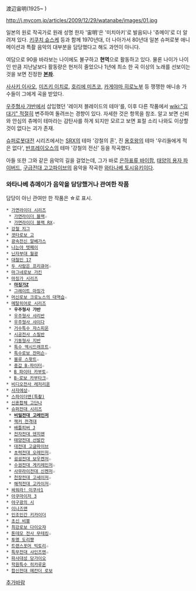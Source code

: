 渡辺宙明(1925~ )

http://j.mycom.jp/articles/2009/12/29/watanabe/images/01.jpg

일본의 원로 작곡가로 원래 성명 한자 '宙明'은 '미치아키'로 발음되나 '츄메이'로 더 알려져 있다.
[[키쿠치 슌스케]] 등과 함께 1970년대, 더 나아가서 80년대 일본 슈퍼로봇 애니메이션과 특촬 음악의 대부분을 담당했다고 해도 과언이 아니다.

여담으로 90을 바라보는 나이에도 불구하고 '''현역'''으로 활동하고 있다. 물론 나이가 나이인 만큼 지난날보다 활동량은 현저히 줄었으나 1년에 최소 한 곡 이상의 노래를 선보이는 것을 보면 진정한 '''[[본좌]]'''.

[[사사키 이사오]], [[미즈키 이치로]], [[호리에 미츠코]], [[카게야마 히로노부]] 등 쟁쟁한 애니송 가수들이 그에게 곡을 받았다.

[[우주형사 갸반]]에서 삽입했던 '레이저 블레이드의 테마'를, 이후 다른 작품에서 [[wiki:"김대기" 적절히]] 변주하여 돌려쓰는 경향이 있다. 자세한 것은 항목을 참조. 알고 보면 신뢰와 안심의 츄메이 테마라는 감탄사를 하게 되지만 모르고 보면 표절 소리 나와도 이상할 것이 없다는 괴가 존재.

[[슈퍼로봇대전]] 시리즈에서는 [[SRX]]의 테마 '강철의 혼', 진 [[용호왕]]의 테마 '우리들에게 적은 없다', [[반프레이오스]]의 테마 '강철의 전신' 등을 작곡했다.

아들 또한 그와 같은 음악의 길을 걸었는데, 그가 바로 [[은하표류 바이팜]], [[태양의 용자 파이버드]], [[구급전대 고고파이브]]의 음악을 작곡한 [[와타나베 토시유키]]이다.

=== 와타나베 츄메이가 음악을 담당했거나 관여한 작품 ===
담당이 아닌 관여만 한 작품은 ☆로 표시.

 * [[가면라이더 시리즈]]
  * [[가면라이더 블랙]]☆
  * [[가면라이더 블랙 RX]]☆
 * [[강철 지그]]
 * [[겟타로보 고]]
 * [[광속전신 알베가스]]
 * [[나는야 텟페이]]
 * [[닌자부대 월광]]
 * [[대철인 17]]
 * [[두 사람은 프리큐어]]☆
 * [[마그네로보 가킨]]
 * [[마징가 시리즈]]
  * '''[[마징가Z]]'''
  * [[그레이트 마징가]]
 * [[머신로보 크로노스의 대역습]]☆
 * [[메탈히어로 시리즈]]
  * '''우주형사 갸반'''
  * [[우주형사 샤리반]]
  * [[우주형사 샤이다]]
  * [[거수특수 쟈스피온]]
  * [[시공전사 스필반]]
  * [[기동형사 지반]]
  * [[특수 엑시드래프트]]☆
  * [[특수로보 쟌퍼슨]]☆
  * [[블루 스왓트]]☆
  * [[중갑 B-파이터]]☆
  * [[B 파이터 카부토]]☆
  * [[B-로보 카부타크]]☆
 * [[비디오전사 레저리온]]
 * [[사자에상]]☆
 * [[스파이더맨(특촬)]]
 * [[신혼합체 고단나]]
 * [[슈퍼전대 시리즈]]
  * '''[[비밀전대 고레인저]]'''
  * [[잭커 전격대]]
  * [[배틀피버 J]]
  * [[전자전대 덴지맨]]
  * [[태양전대 선발칸]]
  * [[대전대 고글파이브]]
  * [[초력전대 오레인저]]☆
  * [[굉굉전대 보우켄저]]☆
  * [[수권전대 게키레인저]]☆
  * [[사무라이전대 신켄저]]☆
  * [[천장전대 고세이저]]☆
  * [[해적전대 고카이저]]☆
 * [[싸워라! 이쿠사1]]
 * [[아쿠마이저 3]]
 * [[야구광의 시]]
 * [[이나즈맨]]
 * [[인조인간 키카이더]]
 * [[초신 비븅]]
 * [[최강로보 다이오쟈]]
 * [[톤데모 전사 무테킹]]☆
 * [[투명 도리쨩]]
 * [[트랜스포머 빅토리]]☆
 * [[특무전대 샤인즈맨]]☆
 * [[파사대성 당가이오]]
 * [[학원특수 히카루온]]
 * [[합신전대 메칸더 로보]]

[[추가바람]]
